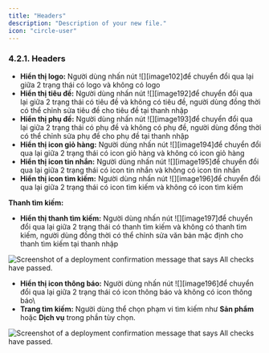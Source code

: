```yaml
---
title: "Headers"
description: "Description of your new file."
icon: "circle-user"
---
```


### **4.2.1. Headers**

- **Hiển thị logo:** Người dùng nhấn nút ![][image102]để chuyển đổi qua lại giữa 2 trạng thái có logo và không có logo
- **Hiển thị tiêu đề:** Người dùng nhấn nút ![][image192]để chuyển đổi qua lại giữa 2 trạng thái có tiêu đề và không có tiêu đề, người dùng đồng thời có thể chỉnh sửa tiêu đề cho tiêu đề tại thanh nhập
- **Hiển thị phụ đề:** Người dùng nhấn nút ![][image193]để chuyển đổi qua lại giữa 2 trạng thái có phụ đề và không có phụ đề, người dùng đồng thời có thể chỉnh sửa phụ đề cho phụ đề tại thanh nhập
- **Hiển thị icon giỏ hàng:** Người dùng nhấn nút ![][image194]để chuyển đổi qua lại giữa 2 trạng thái có icon giỏ hàng và không có icon giỏ hàng
- **Hiển thị icon tin nhắn:** Người dùng nhấn nút ![][image195]để chuyển đổi qua lại giữa 2 trạng thái có icon tin nhắn và không có icon tin nhắn
- **Hiển thị icon tìm kiếm:** Người dùng nhấn nút ![][image196]để chuyển đổi qua lại giữa 2 trạng thái có icon tìm kiếm và không có icon tìm kiếm

**Thanh tìm kiếm:**

- **Hiển thị thanh tìm kiếm:** Người dùng nhấn nút ![][image197]để chuyển đổi qua lại giữa 2 trạng thái có thanh tìm kiếm và không có thanh tìm kiếm, người dùng đồng thời có thể chỉnh sửa văn bản mặc định cho thanh tìm kiếm tại thanh nhập

<Frame caption="Điều chỉnh thanh tìm kiếm   ">
  <img
    src="https://aimini-upload.sgp1.digitaloceanspaces.com/image157_657e5f3196.png"
    alt="Screenshot of a deployment confirmation message that says All checks have passed."
    style={{ borderRadius:"0.5rem" }}
    title=""
  />
</Frame>

- **Hiển thị icon thông báo:** Người dùng nhấn nút ![][image196]để chuyển đổi qua lại giữa 2 trạng thái có icon thông báo và không có icon thông báo\
- **Trang tìm kiếm:** Người dùng thể chọn phạm vi tìm kiếm như **Sản phẩm** hoặc **Dịch vụ** trong phần tùy chọn.

<Frame caption="Điều chỉnh tùy chọn trang tìm kiếm  ">
  <img
    src="https://aimini-upload.sgp1.digitaloceanspaces.com/image231_4b9b45cb92.png"
    alt="Screenshot of a deployment confirmation message that says All checks have passed."
    style={{ borderRadius:"0.5rem" }}
    title=""
  />
</Frame>